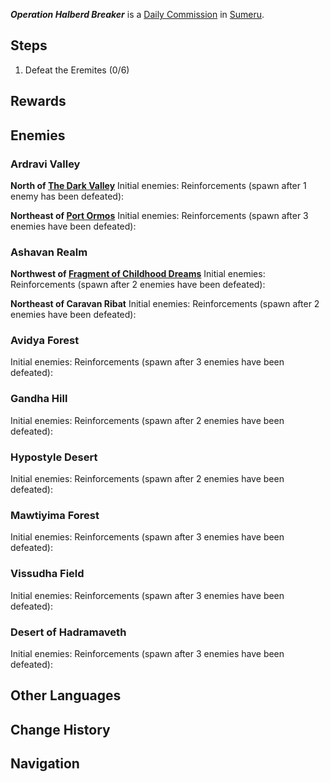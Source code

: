 {{Quest Infobox
|type           = Commission
|image          = Commission Operation Halberd Breaker.png
|summary        = <!--editor provided summary-->
|startLocation  = [[Sumeru]]
|region         = Sumeru
|requirement    = <!-- None -->
|other          = AR-Dependent Rewards
|characters     = Traveler
}}
'''''Operation Halberd Breaker''''' is a [[Daily Commission]] in [[Sumeru]].

==Steps==
{{Quest Description|A group of Eremites is skulking out in the wilds, and they're up to no good. Defeat this threat to ensure the safety of the surrounding areas.}}
# Defeat the Eremites (0/6)

==Rewards==
{{Commission Rewards|full}}

==Enemies==
===Ardravi Valley===
'''North of [[The Dark Valley]]'''
Initial enemies: {{Enemy List|Eremite Sunfrost; Eremite Ravenbeak Halberdier*2}}
Reinforcements (spawn after 1 enemy has been defeated): {{Enemy List|Eremite Linebreaker*2; Eremite Ravenbeak Halberdier}}

'''Northeast of [[Port Ormos]]'''
Initial enemies: {{Enemy List|Eremite Sword-Dancer; Eremite Linebreaker; Eremite Crossbow*2}}
Reinforcements (spawn after 3 enemies have been defeated): {{Enemy List|Eremite Sunfrost; Eremite Linebreaker*2}}

===Ashavan Realm===
'''Northwest of [[Fragment of Childhood Dreams]]'''
Initial enemies: {{Enemy List|Eremite Sunfrost; Eremite Linebreaker*3}}
Reinforcements (spawn after 2 enemies<!--linebreaker, then sunfrost--> have been defeated): {{Enemy List|Eremite Desert Clearwater; Eremite Axe Vanguard}}

'''Northeast of Caravan Ribat'''
Initial enemies: {{Enemy List|Eremite Daythunder; Eremite Ravenbeak Halberdier*2; Eremite Axe Vanguard}}
Reinforcements (spawn after 2 enemies have been defeated): {{Enemy List|Eremite Sunfrost; Eremite Linebreaker*2}}

===Avidya Forest===
Initial enemies:{{Enemy List|Eremite Daythunder; Eremite Ravenbeak Halberdier; Eremite Crossbow*2}}
Reinforcements (spawn after 3 enemies have been defeated): {{Enemy List|Eremite Desert Clearwater; Eremite Sword-Dancer}}

===Gandha Hill===
Initial enemies: {{Enemy List|Eremite Desert Clearwater; Eremite Crossbow; Eremite Sword-Dancer; Eremite Axe Vanguard}}
Reinforcements (spawn after 2 enemies have been defeated): {{Enemy List|Eremite Daythunder; Eremite Axe Vanguard}}

===Hypostyle Desert===
Initial enemies: {{Enemy List|Eremite Daythunder; Eremite Axe Vanguard; Eremite Ravenbeak Halberdier * 2}}
Reinforcements (spawn after 2 enemies<!--axe vanguard, halberdier--> have been defeated): {{Enemy List|Eremite Sunfrost; Eremite Linebreaker * 2}}

===Mawtiyima Forest===
Initial enemies: {{Enemy List|Eremite Desert Clearwater; Eremite Ravenbeak Halberdier*2; Eremite Crossbow}}
Reinforcements (spawn after 3 enemies have been defeated): {{Enemy List|Eremite Daythunder; Eremite Sword-Dancer}}

===Vissudha Field===
Initial enemies: {{Enemy List|Eremite Sunfrost; Eremite Crossbow; Eremite Sword-Dancer*2}}
Reinforcements (spawn after 3 enemies have been defeated): {{Enemy List|Eremite Daythunder; Eremite Linebreaker}}

===Desert of Hadramaveth===
<!--north of Dunes of Steel-->
Initial enemies: {{Enemy List|Eremite Axe Vanguard; Eremite Linebreaker*2}}
Reinforcements (spawn after 3 enemies have been defeated): {{Enemy List|Eremite Ravenbeak Halberdier; Eremite Linebreaker *2}}

==Other Languages==
{{Other Languages
|en      = Operation Halberd Breaker
|zhs     = 抹金折戟
|zhs_rm  = Mǒ Jīn Zhé Jǐ
|zht     = 抹金折戟
|zht_rm  = Mǒ Jīn Zhé Jǐ
|zh_tl   = 
|ja      = 折剣一掃
|ja_rm   = Oriken Issou
|ja_tl   = Broken Sword Purging
|ko      = 도금 여단의 완패
|ko_rm   = Dogeum Yeodan-ui Wanpae
|ko_tl   = Gilded Brigade's Complete Defeat
|es      = Operación rompealabardas
|es_tl   = Operation Halberd Breaker
|fr      = Opération anti-hallebarde
|fr_tl   = Operation Anti-Halberd
|ru      = Золотые алебарды
|ru_tl   = Golden Halberds
|th      = ปฏิบัติการต้านทวน
|th_rm   = 
|th_tl   = 
|vi      = Bẻ Gãy Nguy Hiểm
|vi_tl   = 
|de      = Hellebardenbrecher
|de_tl   = Halberd Breaker
|id      = Operasi Pemecah Golok
|id_tl   = Operation Machete Breaking
|pt      = Operação Quebra-Alabarda
|pt_tl   = 
|tr      = Baltalı Mızrak Kıran Operasyonu
|tr_tl   = 
|it      = Operazione Spezzalabarda
|it_tl   = 
}}

==Change History==
{{Change History|3.0}}

==Navigation==
{{Commission Navbox|Basic}}